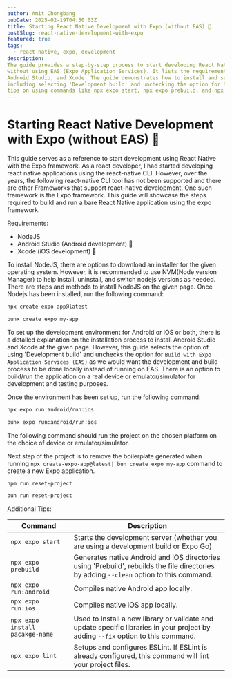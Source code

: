 ```yaml
---
author: Amit Chongbang
pubDate: 2025-02-19T04:50:03Z
title: Starting React Native Development with Expo (without EAS) 📱
postSlug: react-native-development-with-expo
featured: true
tags:
  - react-native, expo, development
description:
The guide provides a step-by-step process to start developing React Native applications using the Expo framework, 
without using EAS (Expo Application Services). It lists the requirements for setting up the environment, such as Node, 
Android Studio, and Xcode. The guide demonstrates how to install and set up the development environment, 
including selecting 'Development build' and unchecking the option for Build with Expo Application Services. The guide also provides additional 
tips on using commands like npx expo start, npx expo prebuild, and npx expo run:android/run:ios to compile and run the applications.
---
```


# Starting React Native Development with Expo (without EAS) 📱

This guide serves as a reference to start development using React Native with the Expo framework. As
a react developer, I had started developing react native applications using the react-native CLI.
However, over the years, the following react-native CLI tool has not been supported and there are
other Frameworks that support react-native development. One such framework is the Expo framework.
This guide will showcase the steps required to build and run a bare React Native application using
the expo framework.

Requirements:

- NodeJS
- Android Studio (Android development) 🤖
- Xcode (iOS development) 🍎

To install NodeJS, there are options to download an installer for the given operating system.
However, it is recommended to use NVM(Node version Manager) to help install, uninstall, and switch
nodejs versions as needed. There are steps and methods to install NodeJS on the given page. Once
Nodejs has been installed, run the following command:

```bash
npx create-expo-app@latest

bunx create expo my-app
```

To set up the development environment for Android or iOS or both, there is a detailed explanation on
the installation process to install Android Studio and Xcode at the given page. However, this guide
selects the option of using 'Development build' and unchecks the option for
`Build with Expo Application Services (EAS)` as we would want the development and build process to
be done locally instead of running on EAS. There is an option to build/run the application on a real
device or emulator/simulator for development and testing purposes.

Once the environment has been set up, run the following command:

```bash
npx expo run:android/run:ios

bunx expo run:android/run:ios
```

The following command should run the project on the chosen platform on the choice of device or
emulator/simulator.

Next step of the project is to remove the boilerplate generated when running
`npx create-expo-app@latest| bun create expo my-app` command to create a new Expo application.

```bash
npm run reset-project

bun run reset-project
```

Additional Tips:

| Command                         | Description                                                                                                                              |
| ------------------------------- | ---------------------------------------------------------------------------------------------------------------------------------------- |
| `npx expo start`                | Starts the development server (whether you are using a development build or Expo Go)                                                     |
| `npx expo prebuild`             | Generates native Android and iOS directories using 'Prebuild', rebuilds the file directories by adding `--clean` option to this command. |
| `npx expo run:android`          | Compiles native Android app locally.                                                                                                     |
| `npx expo run:ios`              | Compiles native iOS app locally.                                                                                                         |
| `npx expo install pacakge-name` | Used to install a new library or validate and update specific libraries in your project by adding `--fix` option to this command.        |
| `npx expo lint`                 | Setups and configures ESLint. If ESLint is already configured, this command will lint your project files.                                |
